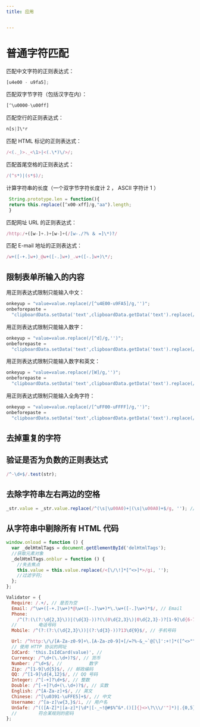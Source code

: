 ```yaml
---
title: 应用


---
```


# 普通字符匹配

匹配中文字符的正则表达式：

```js
[u4e00 - u9fa5];
```

匹配双字节字符（包括汉字在内）：

```js
[^\u0000-\u00ff]
```

匹配空行的正则表达式：

```js
n[s|]\*r
```

匹配 HTML 标记的正则表达式：

```js
/<(._)>._<\1>|<(.\*)\/>/;
```

匹配首尾空格的正则表达式：

```js
/(^s*)|(s*$)/;
```

计算字符串的长度（一个双字节字符长度计 2 ， ASCII 字符计 1 ）

```js
 String.prototype.len = function(){
 return this.replace([^x00-xff]/g,"aa").length;
 }
```

匹配网址 URL 的正则表达式：

```js
/http:/+([w-]+.)+[w-]+(/[w-./?% ＆ =]\*)?/
```

匹配 E-mail 地址的正则表达式：

```js
/w+([-+.]w+)_@w+([-.]w+)_.w+([-.]w+)\*/;
```

## 限制表单所输入的内容

用正则表达式限制只能输入中文：

```js
onkeyup = "value=value.replace(/[^u4E00-u9FA5]/g,'')";
onbeforepaste =
  "clipboardData.setData('text',clipboardData.getData('text').replace(/[^u4E00-u9FA5]/g,''))";
```

用正则表达式限制只能输入数字：

```js
onkeyup = "value=value.replace(/[^d]/g,'')";
onbeforepaste =
  "clipboardData.setData('text',clipboardData.getData('text').replace(/[^d]/g,''))";
```

用正则表达式限制只能输入数字和英文：

```js
onkeyup = "value=value.replace(/[W]/g,'')";
onbeforepaste =
  "clipboardData.setData('text',clipboardData.getData('text').replace(/[^d]/g,''))";
```

用正则表达式限制只能输入全角字符：

```js
onkeyup = "value=value.replace(/[^uFF00-uFFFF]/g,'')";
onbeforepaste =
  "clipboardData.setData('text',clipboardData.getData('text').replace(/[^uFF00-uFFFF]/g,''))";
```

## 去掉重复的字符

## 验证是否为负数的正则表达式

```js
/^-\d+$/.test(str);
```

## 去除字符串左右两边的空格

```js
_str.value = _str.value.replace(/^(\s|\u00A0)+|(\s|\u00A0)+$/g, ''); // 正则替
```

## 从字符串中剔除所有 HTML 代码

```js
window.onload = function () {
  var _delHtmlTags = document.getElementById('delHtmlTags');
  //获取元素对象
  _delHtmlTags.onblur = function () {
    //失去焦点
    this.value = this.value.replace(/<[\/\!]*[^<>]*>/gi, '');
    //过滤字符;
  };
};
```

```js
Validator = {
  Require: /.+/, // 是否为空
  Email: /^\w+([-+.]\w+)*@\w+([-.]\w+)*\.\w+([-.]\w+)*$/, // Email
  Phone:
    /^(?:(\(?:\d{2,3}\))|(\d{3}-))?(\(0\d{2,3}\)|0\d{2,3}-)?[1-9]\d{6-7}(-\d{1,4})?$/,
  //        电话号码
  Mobile: /^(?:(?:\(\d{2,3}\))|(?:\d{3}-))?13\d{9}$/, // 手机号码

  Url: /^http:\/\/[A-Za-z0-9]+\.[A-Za-z0-9]+[/=?%-&_~`@[\]':+!]*([^<>""])*$/,
  // 使用 HTTP 协议的网址
  IdCard: 'this.IsIdCard(value)', //
  Currency: /^\d+(\.\d+)?$/, // 货币
  Number: /^\d+$/, //          数字
  Zip: /^[1-9]\d{5}$/, // 邮政编码
  QQ: /^[1-9]\d{4,12}$/, // QQ 号码
  Integer: /^[-+]?\d+$/, // 整数
  Double: /^[-+]?\d+(\.\d+)?$/, // 实数
  English: /^[A-Za-z]+$/, // 英文
  Chinese: /^[\u0391-\uFFE5]+$/, // 中文
  Username: /^[a-z]\w{3,}$/i, // 用户名
  UnSafe: /^(([A-Z]*|[a-z]*|\d*|[-_~!@#$%^&*.()[]{}<>\?\\\/'"]*)|.{0,5})$|\s/,
  //        符合某规则的密码
};
```

            